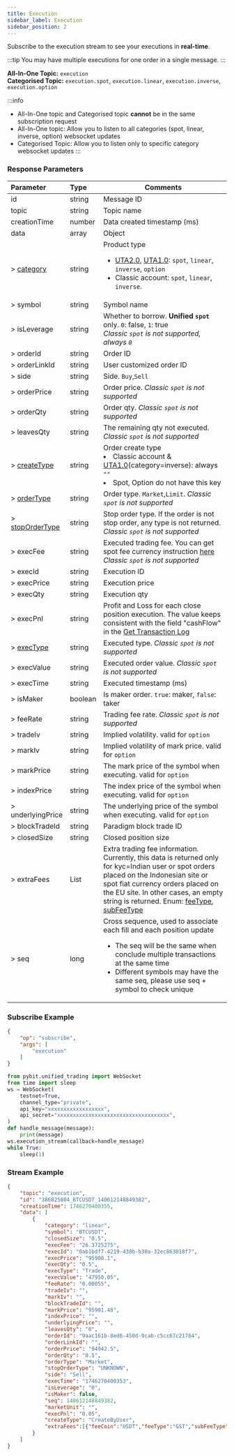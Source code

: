 ```yaml
---
title: Execution
sidebar_label: Execution
sidebar_position: 2
---
```


Subscribe to the execution stream to see your executions in **real-time**.

:::tip
You may have multiple executions for one order in a single message.
:::

**All-In-One Topic:** `execution`<br/>
**Categorised Topic:** `execution.spot`, `execution.linear`, `execution.inverse`, `execution.option`

:::info
* All-In-One topic and Categorised topic **cannot** be in the same subscription request
* All-In-One topic: Allow you to listen to all categories (spot, linear, inverse, option) websocket updates
* Categorised Topic: Allow you to listen only to specific category websocket updates
:::

### Response Parameters
| Parameter | Type | Comments|
|:----- |:-----|----- |
|id |string |Message ID|
|topic |string |Topic name |
|creationTime |number |Data created timestamp (ms) |
|data |array |Object |
|> [category](../../enum#category) | string  | Product type <ul><li>[UTA2.0](../../acct-mode#uta-20), [UTA1.0](../../acct-mode#uta-10): `spot`, `linear`, `inverse`, `option`</li><li>Classic account: `spot`, `linear`, `inverse`.</li></ul>|
|> symbol |string   |Symbol name |
|> isLeverage |string |Whether to borrow. **Unified `spot`** only. `0`: false, `1`: true<br/>_Classic `spot` is not supported, always `0`_|
|> orderId |string |Order ID |
|> orderLinkId |string |User customized order ID |
|> side |string |Side. `Buy`,`Sell` |
|> orderPrice |string |Order price. _Classic `spot` is not supported_ |
|> orderQty |string |Order qty. _Classic `spot` is not supported_ |
|> leavesQty |string |The remaining qty not executed. _Classic `spot` is not supported_ |
|> [createType](../../enum#createtype) |string |Order create type <li>Classic account & [UTA1.0](../../acct-mode#uta-10)(category=inverse): always `""`</li><li>Spot, Option do not have this key</li> |
|> [orderType](../../enum#ordertype) |string |Order type. `Market`,`Limit`. _Classic `spot` is not supported_ |
|> [stopOrderType](../../enum#stopordertype) |string |Stop order type. If the order is not stop order, any type is not returned. _Classic `spot` is not supported_ |
|> execFee |string |Executed trading fee. You can get spot fee currency instruction [here](../../enum#spot-fee-currency-instruction)<br/>_Classic `spot` is not supported_ |
|> execId |string |Execution ID |
|> execPrice |string |Execution price |
|> execQty |string |Execution qty |
|> execPnl |string |Profit and Loss for each close position execution. The value keeps consistent with the field "cashFlow" in the [Get Transaction Log](../../account/transaction-log)|
|> [execType](../../enum#exectype) |string |Executed type. _Classic `spot` is not supported_ |
|> execValue |string |Executed order value. _Classic `spot` is not supported_ |
|> execTime |string |Executed timestamp (ms)  |
|> isMaker |boolean |Is maker order. `true`: maker, `false`: taker|
|> feeRate |string |Trading fee rate. _Classic `spot` is not supported_ |
|> tradeIv |string |Implied volatility. valid for `option` |
|> markIv |string |Implied volatility of mark price. valid for `option`|
|> markPrice |string |The mark price of the symbol when executing. valid for `option` |
|> indexPrice |string |The index price of the symbol when executing. valid for `option` |
|> underlyingPrice |string |The underlying price of the symbol when executing. valid for `option`|
|> blockTradeId |string |Paradigm block trade ID|
|> closedSize |string |Closed position size |
|> extraFees |List<Json> |Extra trading fee information. Currently, this data is returned only for kyc=Indian user or spot orders placed on the Indonesian site or spot fiat currency orders placed on the EU site. In other cases, an empty string is returned. Enum: [feeType](../../enum#extrafeesfeetype), [subFeeType](../../enum#extrafeessubfeetype)
|> seq |long |Cross sequence, used to associate each fill and each position update<ul><li>The seq will be the same when conclude multiple transactions at the same time</li><li>Different symbols may have the same seq, please use seq + symbol to check unique</li></ul>|

### Subscribe Example
```json
{
    "op": "subscribe",
    "args": [
        "execution"
    ]
}
```

```python
from pybit.unified_trading import WebSocket
from time import sleep
ws = WebSocket(
    testnet=True,
    channel_type="private",
    api_key="xxxxxxxxxxxxxxxxxx",
    api_secret="xxxxxxxxxxxxxxxxxxxxxxxxxxxxxxxxxxxx",
)
def handle_message(message):
    print(message)
ws.execution_stream(callback=handle_message)
while True:
    sleep(1)
```

### Stream Example

```json
{
    "topic": "execution",
    "id": "386825804_BTCUSDT_140612148849382",
    "creationTime": 1746270400355,
    "data": [
        {
            "category": "linear",
            "symbol": "BTCUSDT",
            "closedSize": "0.5",
            "execFee": "26.3725275",
            "execId": "0ab1bdf7-4219-438b-b30a-32ec863018f7",
            "execPrice": "95900.1",
            "execQty": "0.5",
            "execType": "Trade",
            "execValue": "47950.05",
            "feeRate": "0.00055",
            "tradeIv": "",
            "markIv": "",
            "blockTradeId": "",
            "markPrice": "95901.48",
            "indexPrice": "",
            "underlyingPrice": "",
            "leavesQty": "0",
            "orderId": "9aac161b-8ed6-450d-9cab-c5cc67c21784",
            "orderLinkId": "",
            "orderPrice": "94942.5",
            "orderQty": "0.5",
            "orderType": "Market",
            "stopOrderType": "UNKNOWN",
            "side": "Sell",
            "execTime": "1746270400353",
            "isLeverage": "0",
            "isMaker": false,
            "seq": 140612148849382,
            "marketUnit": "",
            "execPnl": "0.05",
            "createType": "CreateByUser",
            "extraFees":[{"feeCoin":"USDT","feeType":"GST","subFeeType":"IND_GST","feeRate":"0.0000675","fee":"0.006403779"}]
        }
    ]
}
```
